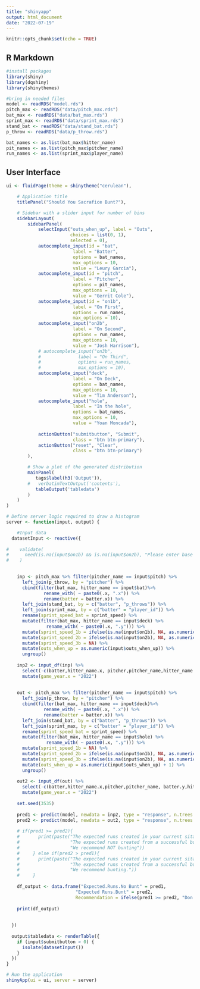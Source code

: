 ```yaml
---
title: "shinyapp"
output: html_document
date: "2022-07-19"
---
```


```r
knitr::opts_chunk$set(echo = TRUE)
```

## R Markdown

```r
#install packages
library(shiny)
library(dqshiny)
library(shinythemes)
```

```r
#bring in needed files
model <- readRDS("model.rds")
pitch_max <- readRDS("data/pitch_max.rds")
bat_max <- readRDS("data/bat_max.rds")
sprint_max <- readRDS("data/sprint_max.rds")
stand_bat <- readRDS("data/stand_bat.rds")
p_throw <- readRDS("data/p_throw.rds")

bat_names <- as.list(bat_max$hitter_name)
pit_names <- as.list(pitch_max$pitcher_name)
run_names <- as.list(sprint_max$player_name)

```


## User Interface

```r
ui <- fluidPage(theme = shinytheme("cerulean"),

    # Application title
    titlePanel("Should You Sacrafice Bunt?"),

    # Sidebar with a slider input for number of bins 
    sidebarLayout(
        sidebarPanel(
            selectInput("outs_when_up", label = "Outs",
                        choices = list(0, 1),
                        selected = 0),
            autocomplete_input(id = "bat",
                         label = "Batter",
                         options = bat_names,
                         max_options = 10,
                         value = "Leury Garcia"),
            autocomplete_input(id = "pitch",
                         label = "Pitcher",
                         options = pit_names,
                         max_options = 10,
                         value = "Gerrit Cole"),
            autocomplete_input(id = "on1b",
                         label = "On First",
                         options = run_names,
                         max_options = 10),
            autocomplete_input("on2b",
                         label = "On Second",
                         options = run_names,
                         max_options = 10,
                         value = "Josh Harrison"),
            # autocomplete_input("on3b",
            #              label = "On Third",
            #              options = run_names,
            #              max_options = 10),
            autocomplete_input("deck",
                         label = "On Deck",
                         options = bat_names,
                         max_options = 10,
                         value = "Tim Anderson"),
            autocomplete_input("hole",
                         label = "In the hole",
                         options = bat_names,
                         max_options = 10,
                         value = "Yoan Moncada"),
            
            actionButton("submitbutton", "Submit", 
                         class = "btn btn-primary"),
            actionButton("reset", "Clear", 
                         class = "btn btn-primary")
        ),

        # Show a plot of the generated distribution
        mainPanel(
           tags$label(h3('Output')),
        #   verbatimTextOutput('contents'),
           tableOutput('tabledata')
        )
    )
)

# Define server logic required to draw a histogram
server <- function(input, output) {

    #Input data
  datasetInput <- reactive({
    
#    validate(
#      need(is.na(input$on1b) && is.na(input$on2b), "Please enter base runner.")
#    )
    

    inp <- pitch_max %>% filter(pitcher_name == input$pitch) %>%
      left_join(p_throw, by = "pitcher") %>%
      cbind(filter(bat_max, hitter_name == input$bat)%>%
              rename_with( ~ paste0(.x, ".x")) %>%
              rename(batter = batter.x)) %>%
      left_join(stand_bat, by = c("batter", "p_throws")) %>%
      left_join(sprint_max, by = c("batter" = "player_id")) %>%
      rename(sprint_speed_bat = sprint_speed) %>%
      mutate(filter(bat_max, hitter_name == input$deck) %>%
               rename_with( ~ paste0(.x, ".y"))) %>%
      mutate(sprint_speed_1b = ifelse(is.na(input$on1b), NA, as.numeric(filter(sprint_max, player_name == input$on1b)[2]))) %>%
      mutate(sprint_speed_2b = ifelse(is.na(input$on2b), NA, as.numeric(filter(sprint_max, player_name == input$on2b)[2]))) %>%
      mutate(sprint_speed_3b = NA) %>%
      mutate(outs_when_up = as.numeric(input$outs_when_up)) %>%
      ungroup()
    
    inp2 <- input_df(inp) %>%
      select(-c(batter,hitter_name.x, pitcher,pitcher_name,hitter_name.y, batter.y, stand, p_throws)) %>%
      mutate(game_year.x = "2022") 
    
    
    out <- pitch_max %>% filter(pitcher_name == input$pitch) %>%
      left_join(p_throw, by = "pitcher") %>%
      cbind(filter(bat_max, hitter_name == input$deck)%>%
              rename_with( ~ paste0(.x, ".x")) %>%
              rename(batter = batter.x)) %>%
      left_join(stand_bat, by = c("batter", "p_throws")) %>%
      left_join(sprint_max, by = c("batter" = "player_id")) %>%
      rename(sprint_speed_bat = sprint_speed) %>%
      mutate(filter(bat_max, hitter_name == input$hole) %>%
               rename_with( ~ paste0(.x, ".y"))) %>%
      mutate(sprint_speed_1b = NA) %>%
      mutate(sprint_speed_2b = ifelse(is.na(input$on1b), NA, as.numeric(filter(sprint_max, player_name == input$on1b)[2]))) %>%
      mutate(sprint_speed_3b = ifelse(is.na(input$on2b), NA, as.numeric(filter(sprint_max, player_name == input$on2b)[2]))) %>%
      mutate(outs_when_up = as.numeric(input$outs_when_up) + 1) %>%
      ungroup()
    
    out2 <- input_df(out) %>%
      select(-c(batter,hitter_name.x,pitcher,pitcher_name, batter.y,hitter_name.y, stand, p_throws)) %>%
      mutate(game_year.x = "2022")
    
    set.seed(3535)
    
    pred1 <- predict(model, newdata = inp2, type = "response", n.trees = 500)
    pred2 <- predict(model, newdata = out2, type = "response", n.trees = 500)
    
    # if(pred1 >= pred2){
    #       print(paste("The expected runs created in your current sitation is", round(pred1,4),
    #                   "The expected runs created from a successful bunt is", round(pred2,4),
    #                   "We recommend NOT bunting"))
    #     } else if(pred2 > pred1){
    #       print(paste("The expected runs created in your current sitation is", pred1, "..",
    #                   "The expected runs created from a successful bunt is", pred2, ".",
    #                   "We recommend bunting."))
    #     }
    
    df_output <- data.frame("Expected.Runs.No Bunt" = pred1,
                          "Expected Runs.Bunt" = pred2,
                          Recommendation = ifelse(pred1 >= pred2, "Don't Bunt", "Bunt"))
    
    print(df_output)
    
    
  })
  
  output$tabledata <- renderTable({
    if (input$submitbutton > 0) {
      isolate(datasetInput())
    }
  })
}

# Run the application 
shinyApp(ui = ui, server = server)
```



